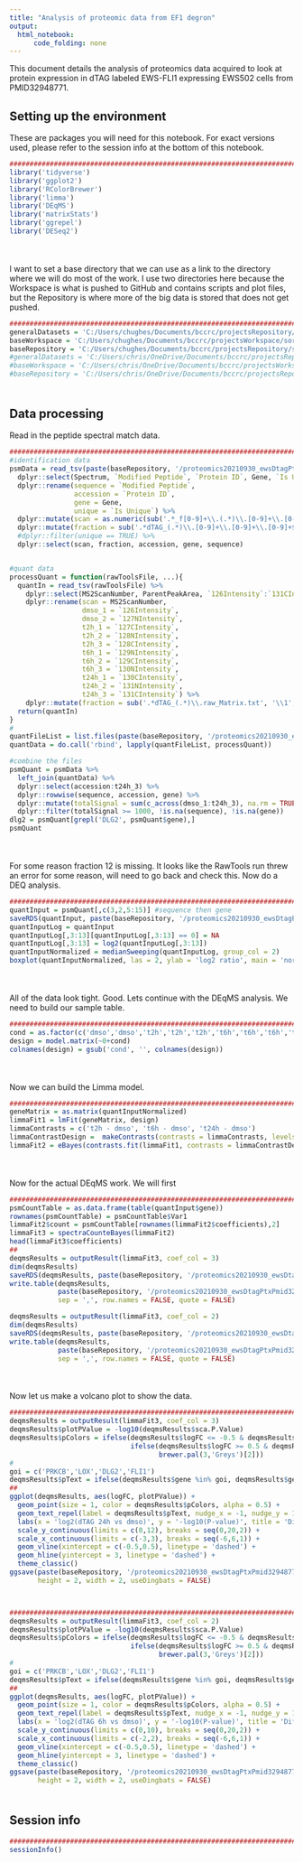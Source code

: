 ```yaml
---
title: "Analysis of proteomic data from EF1 degron"
output:
  html_notebook:
      code_folding: none
---
```


This document details the analysis of proteomics data acquired to look at protein expression in dTAG labeled EWS-FLI1 expressing EWS502 cells from PMID32948771.

## Setting up the environment

These are packages you will need for this notebook. For exact versions used, please refer to the session info at the bottom of this notebook.

```r
##########################################################################################
library('tidyverse')
library('ggplot2')
library('RColorBrewer')
library('limma')
library('DEqMS')
library('matrixStats')
library('ggrepel')
library('DESeq2')
```

<div style="margin-bottom:50px;"></div>

I want to set a base directory that we can use as a link to the directory where we will do most of the work. I use two directories here because the Workspace is what is pushed to GitHub and contains scripts and plot files, but the Repository is where more of the big data is stored that does not get pushed.

```r
##########################################################################################
generalDatasets = 'C:/Users/chughes/Documents/bccrc/projectsRepository/generalDatasets'
baseWorkspace = 'C:/Users/chughes/Documents/bccrc/projectsWorkspace/sorensenLab/relatedToDlg2'
baseRepository = 'C:/Users/chughes/Documents/bccrc/projectsRepository/sorensenLab/relatedToDlg2'
#generalDatasets = 'C:/Users/chris/OneDrive/Documents/bccrc/projectsRepository/generalDatasets'
#baseWorkspace = 'C:/Users/chris/OneDrive/Documents/bccrc/projectsWorkspace/sorensenLab/relatedToYbx1'
#baseRepository = 'C:/Users/chris/OneDrive/Documents/bccrc/projectsRepository/sorensenLab/relatedToYbx1'
```

<div style="margin-bottom:50px;"></div>

## Data processing

Read in the peptide spectral match data.

```r
##########################################################################################
#identification data
psmData = read_tsv(paste(baseRepository, '/proteomics20210930_ewsDtagPtxPmid32948771/psm.tsv', sep = '')) %>%
  dplyr::select(Spectrum, `Modified Peptide`, `Protein ID`, Gene, `Is Unique`) %>%
  dplyr::rename(sequence = `Modified Peptide`,
                accession = `Protein ID`,
                gene = Gene,
                unique = `Is Unique`) %>%
  dplyr::mutate(scan = as.numeric(sub('.*_f[0-9]+\\.(.*)\\.[0-9]+\\.[0-9]+$', '\\1', Spectrum))) %>%
  dplyr::mutate(fraction = sub('.*dTAG_(.*)\\.[0-9]+\\.[0-9]+\\.[0-9]+$', '\\1', Spectrum)) %>%
  #dplyr::filter(unique == TRUE) %>%
  dplyr::select(scan, fraction, accession, gene, sequence)


#quant data
processQuant = function(rawToolsFile, ...){
  quantIn = read_tsv(rawToolsFile) %>%
    dplyr::select(MS2ScanNumber, ParentPeakArea, `126Intensity`:`131CIntensity`) %>%
    dplyr::rename(scan = MS2ScanNumber,
                  dmso_1 = `126Intensity`,
                  dmso_2 = `127NIntensity`,
                  t2h_1 = `127CIntensity`,
                  t2h_2 = `128NIntensity`,
                  t2h_3 = `128CIntensity`,
                  t6h_1 = `129NIntensity`,
                  t6h_2 = `129CIntensity`,
                  t6h_3 = `130NIntensity`,
                  t24h_1 = `130CIntensity`,
                  t24h_2 = `131NIntensity`,
                  t24h_3 = `131CIntensity`) %>%
    dplyr::mutate(fraction = sub('.*dTAG_(.*)\\.raw_Matrix.txt', '\\1', rawToolsFile))
  return(quantIn)
}
#
quantFileList = list.files(paste(baseRepository, '/proteomics20210930_ewsDtagPtxPmid32948771/quantFiles/', sep = ''), full.names = TRUE, pattern = '_Matrix.txt')
quantData = do.call('rbind', lapply(quantFileList, processQuant))

#combine the files
psmQuant = psmData %>%
  left_join(quantData) %>%
  dplyr::select(accession:t24h_3) %>%
  dplyr::rowwise(sequence, accession, gene) %>%
  dplyr::mutate(totalSignal = sum(c_across(dmso_1:t24h_3), na.rm = TRUE)) %>%
  dplyr::filter(totalSignal >= 1000, !is.na(sequence), !is.na(gene))
dlg2 = psmQuant[grepl('DLG2', psmQuant$gene),]
psmQuant
```

<div style="margin-bottom:50px;"></div>

For some reason fraction 12 is missing. It looks like the RawTools run threw an error for some reason, will need to go back and check this. Now do a DEQ analysis.

```r
##########################################################################################
quantInput = psmQuant[,c(3,2,5:15)] #sequence then gene
saveRDS(quantInput, paste(baseRepository, '/proteomics20210930_ewsDtagPtxPmid32948771/dataset_peptideQuantDataPreDEqMS.rds', sep = ''))
quantInputLog = quantInput
quantInputLog[,3:13][quantInputLog[,3:13] == 0] = NA
quantInputLog[,3:13] = log2(quantInputLog[,3:13])
quantInputNormalized = medianSweeping(quantInputLog, group_col = 2)
boxplot(quantInputNormalized, las = 2, ylab = 'log2 ratio', main = 'normalized TMT data')
```


<div style="margin-bottom:50px;"></div>

All of the data look tight. Good. Lets continue with the DEqMS analysis. We need to build our sample table.

```r
##########################################################################################
cond = as.factor(c('dmso','dmso','t2h','t2h','t2h','t6h','t6h','t6h','t24h','t24h','t24h'))
design = model.matrix(~0+cond) 
colnames(design) = gsub('cond', '', colnames(design))
```

<div style="margin-bottom:50px;"></div>

Now we can build the Limma model.

```r
##########################################################################################
geneMatrix = as.matrix(quantInputNormalized)
limmaFit1 = lmFit(geneMatrix, design)
limmaContrasts = c('t2h - dmso', 't6h - dmso', 't24h - dmso')
limmaContrastDesign =  makeContrasts(contrasts = limmaContrasts, levels = design)
limmaFit2 = eBayes(contrasts.fit(limmaFit1, contrasts = limmaContrastDesign))
```

<div style="margin-bottom:50px;"></div>

Now for the actual DEqMS work. We will first

```r
##########################################################################################
psmCountTable = as.data.frame(table(quantInput$gene))
rownames(psmCountTable) = psmCountTable$Var1
limmaFit2$count = psmCountTable[rownames(limmaFit2$coefficients),2]
limmaFit3 = spectraCounteBayes(limmaFit2)
head(limmaFit3$coefficients)
##
deqmsResults = outputResult(limmaFit3, coef_col = 3)
dim(deqmsResults)
saveRDS(deqmsResults, paste(baseRepository, '/proteomics20210930_ewsDtagPtxPmid32948771/dataset_deqms_t24h-dmso.rds', sep = ''))
write.table(deqmsResults, 
            paste(baseRepository, '/proteomics20210930_ewsDtagPtxPmid32948771/dataset_deqms_t24h-dmso.csv', sep = ''),
            sep = ',', row.names = FALSE, quote = FALSE)

deqmsResults = outputResult(limmaFit3, coef_col = 2)
dim(deqmsResults)
saveRDS(deqmsResults, paste(baseRepository, '/proteomics20210930_ewsDtagPtxPmid32948771/dataset_deqms_t6h-dmso.rds', sep = ''))
write.table(deqmsResults, 
            paste(baseRepository, '/proteomics20210930_ewsDtagPtxPmid32948771/dataset_deqms_t6h-dmso.csv', sep = ''),
            sep = ',', row.names = FALSE, quote = FALSE)
```
<div style="margin-bottom:50px;"></div>

Now let us make a volcano plot to show the data.

```r
##########################################################################################
deqmsResults = outputResult(limmaFit3, coef_col = 3)
deqmsResults$plotPValue = -log10(deqmsResults$sca.P.Value)
deqmsResults$pColors = ifelse(deqmsResults$logFC <= -0.5 & deqmsResults$plotPValue >= 3, brewer.pal(3,'Blues')[3],
                              ifelse(deqmsResults$logFC >= 0.5 & deqmsResults$plotPValue >= 3, brewer.pal(3,'OrRd')[3],
                                     brewer.pal(3,'Greys')[2]))
#
goi = c('PRKCB','LOX','DLG2','FLI1')
deqmsResults$pText = ifelse(deqmsResults$gene %in% goi, deqmsResults$gene, '')
##
ggplot(deqmsResults, aes(logFC, plotPValue)) +
  geom_point(size = 1, color = deqmsResults$pColors, alpha = 0.5) +
  geom_text_repel(label = deqmsResults$pText, nudge_x = -1, nudge_y = 1, max.overlaps = 10000) +
  labs(x = 'log2(dTAG 24h vs dmso)', y = '-log10(P-value)', title = 'Differential proteins') +
  scale_y_continuous(limits = c(0,12), breaks = seq(0,20,2)) +
  scale_x_continuous(limits = c(-3,3), breaks = seq(-6,6,1)) +
  geom_vline(xintercept = c(-0.5,0.5), linetype = 'dashed') +
  geom_hline(yintercept = 3, linetype = 'dashed') +
  theme_classic()
ggsave(paste(baseRepository, '/proteomics20210930_ewsDtagPtxPmid32948771/scatter_deqms_t24h-dmso.pdf', sep = ''),
       height = 2, width = 2, useDingbats = FALSE)



##########################################################################################
deqmsResults = outputResult(limmaFit3, coef_col = 2)
deqmsResults$plotPValue = -log10(deqmsResults$sca.P.Value)
deqmsResults$pColors = ifelse(deqmsResults$logFC <= -0.5 & deqmsResults$plotPValue >= 3, brewer.pal(3,'Blues')[3],
                              ifelse(deqmsResults$logFC >= 0.5 & deqmsResults$plotPValue >= 3, brewer.pal(3,'OrRd')[3],
                                     brewer.pal(3,'Greys')[2]))
#
goi = c('PRKCB','LOX','DLG2','FLI1')
deqmsResults$pText = ifelse(deqmsResults$gene %in% goi, deqmsResults$gene, '')
##
ggplot(deqmsResults, aes(logFC, plotPValue)) +
  geom_point(size = 1, color = deqmsResults$pColors, alpha = 0.5) +
  geom_text_repel(label = deqmsResults$pText, nudge_x = -1, nudge_y = 1, max.overlaps = 10000) +
  labs(x = 'log2(dTAG 6h vs dmso)', y = '-log10(P-value)', title = 'Differential proteins') +
  scale_y_continuous(limits = c(0,10), breaks = seq(0,20,2)) +
  scale_x_continuous(limits = c(-2,2), breaks = seq(-6,6,1)) +
  geom_vline(xintercept = c(-0.5,0.5), linetype = 'dashed') +
  geom_hline(yintercept = 3, linetype = 'dashed') +
  theme_classic()
ggsave(paste(baseRepository, '/proteomics20210930_ewsDtagPtxPmid32948771/scatter_deqms_t6h-dmso.pdf', sep = ''),
       height = 2, width = 2, useDingbats = FALSE)
```

<div style="margin-bottom:50px;"></div>

## Session info

```r
##########################################################################################
sessionInfo()
```
